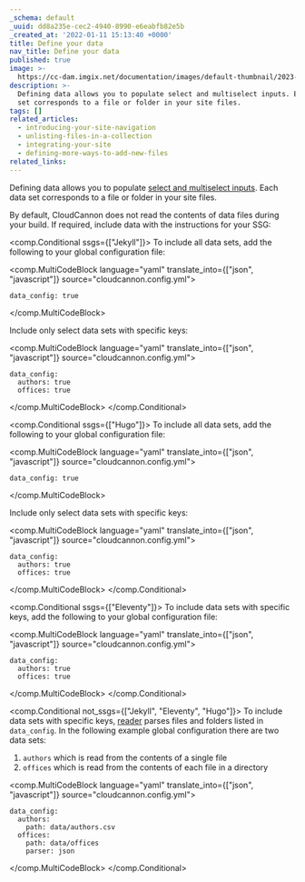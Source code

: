 ```yaml
---
_schema: default
_uuid: dd8a235e-cec2-4940-8990-e6eabfb82e5b
_created_at: '2022-01-11 15:13:40 +0000'
title: Define your data
nav_title: Define your data
published: true
image: >-
  https://cc-dam.imgix.net/documentation/images/default-thumbnail/2023-Q4/CloudCannon-Documentation-Thumbnail.png
description: >-
  Defining data allows you to populate select and multiselect inputs. Each data
  set corresponds to a file or folder in your site files.
tags: []
related_articles:
  - introducing-your-site-navigation
  - unlisting-files-in-a-collection
  - integrating-your-site
  - defining-more-ways-to-add-new-files
related_links:
---
```

Defining data allows you to populate [select and multiselect inputs](/documentation/articles/select-and-multiselect-inputs/). Each data set corresponds to a file or folder in your site files.

By default, CloudCannon does not read the contents of data files during your build. If required, include data with the instructions for your SSG:



<comp.Conditional ssgs={["Jekyll"]}>
  To include all data sets, add the following to your global configuration file:

  <comp.MultiCodeBlock language="yaml" translate_into={["json", "javascript"]} source="cloudcannon.config.yml">
  ```
  data_config: true
  ```
  </comp.MultiCodeBlock>

  Include only select data sets with specific keys:

  <comp.MultiCodeBlock language="yaml" translate_into={["json", "javascript"]} source="cloudcannon.config.yml">
  ```
  data_config:
    authors: true
    offices: true
  ```
  </comp.MultiCodeBlock>
</comp.Conditional>



<comp.Conditional ssgs={["Hugo"]}>
  To include all data sets, add the following to your global configuration file:

  <comp.MultiCodeBlock language="yaml" translate_into={["json", "javascript"]} source="cloudcannon.config.yml">
  ```
  data_config: true
  ```
  </comp.MultiCodeBlock>

  Include only select data sets with specific keys:

  <comp.MultiCodeBlock language="yaml" translate_into={["json", "javascript"]} source="cloudcannon.config.yml">
  ```
  data_config:
    authors: true
    offices: true
  ```
  </comp.MultiCodeBlock>
</comp.Conditional>



<comp.Conditional ssgs={["Eleventy"]}>
  To include data sets with specific keys, add the following to your global configuration file:

  <comp.MultiCodeBlock language="yaml" translate_into={["json", "javascript"]} source="cloudcannon.config.yml">
  ```
  data_config:
    authors: true
    offices: true
  ```
  </comp.MultiCodeBlock>
</comp.Conditional>



<comp.Conditional not_ssgs={["Jekyll", "Eleventy", "Hugo"]}>
  To include data sets with specific keys, [reader](https://github.com/CloudCannon/reader) parses files and folders listed in `data_config`. In the following 
  example global configuration there are two data sets:
  
  1. `authors` which is read from the contents of a single file
  1. `offices` which is read from the contents of each file in a directory

  <comp.MultiCodeBlock language="yaml" translate_into={["json", "javascript"]} source="cloudcannon.config.yml">
  ```
  data_config:
    authors:
      path: data/authors.csv
    offices:
      path: data/offices
      parser: json
  ```
  </comp.MultiCodeBlock>
</comp.Conditional>


